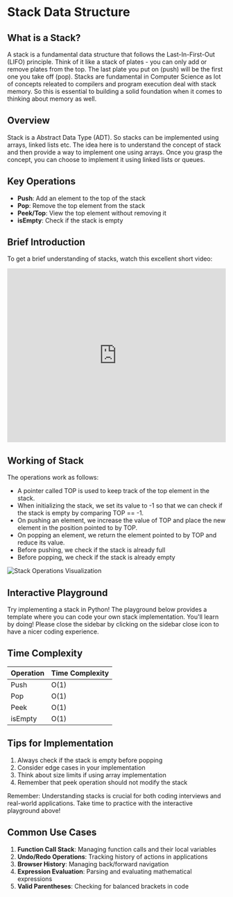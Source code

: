 
# Stack Data Structure

## What is a Stack?
A stack is a fundamental data structure that follows the Last-In-First-Out (LIFO) principle. Think of it like a stack of plates - you can only add or remove plates from the top. The last plate you put on (push) will be the first one you take off (pop). Stacks are fundamental in Computer Science as lot of concepts releated to compilers and program execution deal with stack memory. So this is essential to building a solid foundation when it comes to thinking about memory as well.

## Overview
Stack is a Abstract Data Type (ADT). So stacks can be implemented using arrays, linked lists etc. The idea here is to understand the concept of stack and then provide a way to implement one using arrays. Once you grasp the concept, you can choose to implement it using linked lists or queues.

## Key Operations

- **Push**: Add an element to the top of the stack
- **Pop**: Remove the top element from the stack
- **Peek/Top**: View the top element without removing it
- **isEmpty**: Check if the stack is empty

## Brief Introduction

To get a brief understanding of stacks, watch this excellent short video:

<iframe
  width="100%"
  height="400"
  src="https://www.youtube.com/embed/KcT3aVgrrpU"
  title="Stack Data Structure"
  frameBorder="0"
  allow="accelerometer; autoplay; clipboard-write; encrypted-media; gyroscope; picture-in-picture"
  allowFullScreen
></iframe>


## Working of Stack
The operations work as follows:

 - A pointer called TOP is used to keep track of the top element in the stack.
 - When initializing the stack, we set its value to -1 so that we can check if the stack is empty by comparing TOP == -1.
 - On pushing an element, we increase the value of TOP and place the new element in the position pointed to by TOP.
 - On popping an element, we return the element pointed to by TOP and reduce its value.
 - Before pushing, we check if the stack is already full
 - Before popping, we check if the stack is already empty

<div style={{ backgroundColor: 'white', padding: '20px', borderRadius: '8px', marginBottom: '24px' }}>
  <img 
    src="https://cdn.programiz.com/sites/tutorial2program/files/stack-operations.png" 
    alt="Stack Operations Visualization" 
    style={{ maxWidth: '100%', height: 'auto' }}
  />
</div>

## Interactive Playground

Try implementing a stack in Python! The playground below provides a template where you can code your own stack implementation. You'll learn by doing! Please close the sidebar by clicking on the sidebar close icon to have a nicer coding experience. 

<CodePlayground templates={STACK_CODE_TEMPLATES} />

## Time Complexity

| Operation | Time Complexity |
| --------- | --------------- |
| Push      | O(1)            |
| Pop       | O(1)            |
| Peek      | O(1)            |
| isEmpty   | O(1)            |


## Tips for Implementation

1. Always check if the stack is empty before popping
2. Consider edge cases in your implementation
3. Think about size limits if using array implementation
4. Remember that peek operation should not modify the stack

Remember: Understanding stacks is crucial for both coding interviews and real-world applications. Take time to practice with the interactive playground above!

## Common Use Cases

1. **Function Call Stack**: Managing function calls and their local variables
2. **Undo/Redo Operations**: Tracking history of actions in applications
3. **Browser History**: Managing back/forward navigation
4. **Expression Evaluation**: Parsing and evaluating mathematical expressions
5. **Valid Parentheses**: Checking for balanced brackets in code